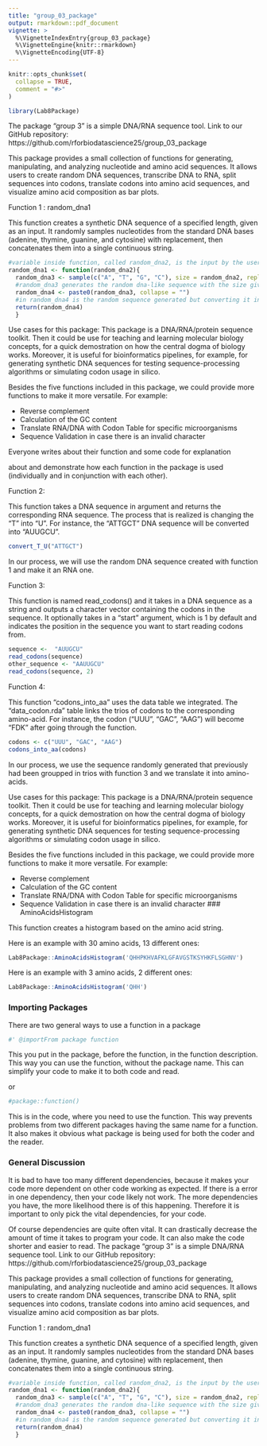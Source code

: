 ```yaml
---
title: "group_03_package"
output: rmarkdown::pdf_document
vignette: >
  %\VignetteIndexEntry{group_03_package}
  %\VignetteEngine{knitr::rmarkdown}
  %\VignetteEncoding{UTF-8}
---
```

```r
knitr::opts_chunk$set(
  collapse = TRUE,
  comment = "#>"
)
```

```r
library(Lab8Package)
```

The package "group 3" is a simple DNA/RNA sequence tool. 
Link to our GitHub repository: https://github.com/rforbiodatascience25/group_03_package

This package provides a small collection of functions for generating, manipulating, and analyzing nucleotide and amino acid sequences. It allows users to create random DNA sequences, transcribe DNA to RNA, split sequences into codons, translate codons into amino acid sequences, and visualize amino acid composition as bar plots.

Function 1 : random_dna1

This function creates a synthetic DNA sequence of a specified length, given as an input. It randomly samples nucleotides from the standard DNA bases (adenine, thymine, guanine, and cytosine) with replacement, then concatenates them into a single continuous string.

```r
#variable inside function, called random_dna2, is the input by the user. This should be the desired lenght of DNA
random_dna1 <- function(random_dna2){
  random_dna3 <- sample(c("A", "T", "G", "C"), size = random_dna2, replace = TRUE)
  #random_dna3 generates the random dna-like sequence with the size given in random_dna2
  random_dna4 <- paste0(random_dna3, collapse = "")
  #in random_dna4 is the random sequence generated but converting it into a string, without any spaces in between.
  return(random_dna4)
  }
```


Use cases for this package: 
This package is a DNA/RNA/protein sequence toolkit. Then it could be use for teaching and learning molecular biology concepts, for a quick demostration on how the central dogma of biology works. Moreover, it is useful for bioinformatics pipelines, for example, for generating synthetic DNA sequences for testing sequence-processing algorithms or simulating codon usage in silico.

Besides the five functions included in this package, we could provide more functions to make it more versatile. For example: 

- Reverse complement
- Calculation of the GC content
- Translate RNA/DNA with Codon Table for specific microorganisms
- Sequence Validation in case there is an invalid character

Everyone writes about their function and some code for explanation 


about and demonstrate how each function in the package is used (individually and in conjunction with each other). 
 

Function 2:

This function takes a DNA sequence in argument and returns the corresponding RNA sequence. The process that is realized is changing the "T" into "U".
For instance, the "ATTGCT" DNA sequence will be converted into "AUUGCU".

```r
convert_T_U("ATTGCT")
```

In our process, we will use the random DNA sequence created with function 1 and make it an RNA one.

Function 3:

This function is named read_codons() and it takes in a DNA sequence as a string and outputs a character vector containing the codons in the sequence. It optionally takes in a "start" argument, which is 1 by default and indicates the position in the sequence you want to start reading codons from. 

````r
sequence <-  "AUUGCU"
read_codons(sequence)
other_sequence <- "AAUUGCU"
read_codons(sequence, 2)
````

Function 4:

This function "codons_into_aa" uses the data table we integrated. The "data_codon.rda" table links the trios of codons to the corresponding amino-acid.
For instance, the codon ("UUU", "GAC", "AAG") will become "FDK" after going through the function.

```r
codons <- c("UUU", "GAC", "AAG")
codons_into_aa(codons)
```
In our process, we use the sequence randomly generated that previously had been groupped in trios with function 3 and we translate it into amino-acids.


Use cases for this package: 
This package is a DNA/RNA/protein sequence toolkit. Then it could be use for teaching and learning molecular biology concepts, for a quick demostration on how the central dogma of biology works. Moreover, it is useful for bioinformatics pipelines, for example, for generating synthetic DNA sequences for testing sequence-processing algorithms or simulating codon usage in silico.

Besides the five functions included in this package, we could provide more functions to make it more versatile. For example: 

- Reverse complement
- Calculation of the GC content
- Translate RNA/DNA with Codon Table for specific microorganisms
- Sequence Validation in case there is an invalid character
### AminoAcidsHistogram

This function creates a histogram based on the amino acid string.

Here is an example with 30 amino acids, 13 different ones:

```r
Lab8Package::AminoAcidsHistogram('QHHPKHVAFKLGFAVGSTKSYHKFLSGHNV')
```

Here is an example with 3 amino acids, 2 different ones:

```r
Lab8Package::AminoAcidsHistogram('QHH')
```

### Importing Packages

There are two general ways to use a function in a package

```r
#' @importFrom package function
```

This you put in the package, before the function, in the function description. This way you can use the function, without the package name. This can simplify your code to make it to both code and read.

or

```r
#package::function()
```

This is in the code, where you need to use the function. This way prevents problems from two different packages having the same name for a function. It also makes it obvious what package is being used for both the coder and the reader.

### General Discussion

It is bad to have too many different dependencies, because it makes your code more dependent on other code working as expected. If there is a error in one dependency, then your code likely not work. The more dependencies you have, the more likelihood there is of this happening. Therefore it is important to only pick the vital dependencies, for your code.

Of course dependencies are quite often vital. It can drastically decrease the amount of time it takes to program your code. It can also make the code shorter and easier to read.
The package "group 3" is a simple DNA/RNA sequence tool. 
Link to our GitHub repository: https://github.com/rforbiodatascience25/group_03_package

This package provides a small collection of functions for generating, manipulating, and analyzing nucleotide and amino acid sequences. It allows users to create random DNA sequences, transcribe DNA to RNA, split sequences into codons, translate codons into amino acid sequences, and visualize amino acid composition as bar plots.

Function 1 : random_dna1

This function creates a synthetic DNA sequence of a specified length, given as an input. It randomly samples nucleotides from the standard DNA bases (adenine, thymine, guanine, and cytosine) with replacement, then concatenates them into a single continuous string.

```r
#variable inside function, called random_dna2, is the input by the user. This should be the desired lenght of DNA
random_dna1 <- function(random_dna2){
  random_dna3 <- sample(c("A", "T", "G", "C"), size = random_dna2, replace = TRUE)
  #random_dna3 generates the random dna-like sequence with the size given in random_dna2
  random_dna4 <- paste0(random_dna3, collapse = "")
  #in random_dna4 is the random sequence generated but converting it into a string, without any spaces in between.
  return(random_dna4)
  }
```
